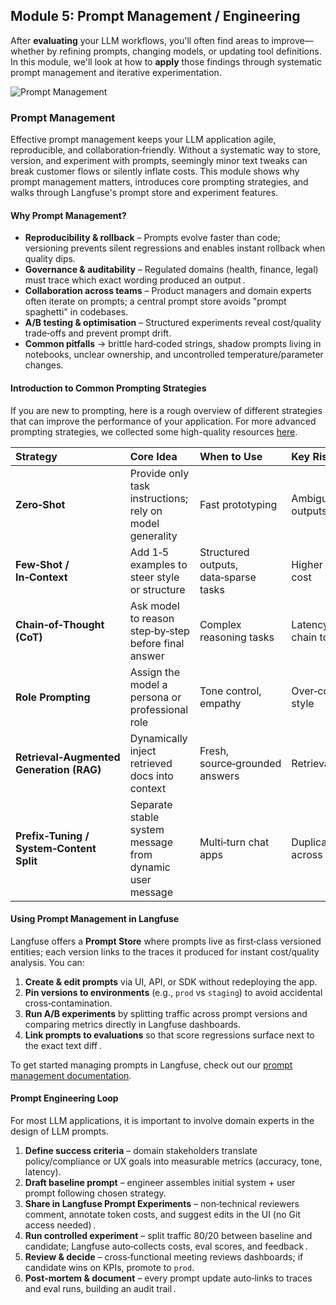 ## **Module 5:** Prompt Management / Engineering

After **evaluating** your LLM workflows, you'll often find areas to improve—whether by refining prompts, changing models, or updating tool definitions. In this module, we'll look at how to **apply** those findings through systematic prompt management and iterative experimentation. 

![Prompt Management](/images/academy/m5-prompt-management.png)

### Prompt Management

Effective prompt management keeps your LLM application agile, reproducible, and collaboration‑friendly. Without a systematic way to store, version, and experiment with prompts, seemingly minor text tweaks can break customer flows or silently inflate costs. This module shows why prompt management matters, introduces core prompting strategies, and walks through Langfuse's prompt store and experiment features.

#### **Why Prompt Management?**

* **Reproducibility & rollback** – Prompts evolve faster than code; versioning prevents silent regressions and enables instant rollback when quality dips.  
* **Governance & auditability** – Regulated domains (health, finance, legal) must trace which exact wording produced an output .  
* **Collaboration across teams** – Product managers and domain experts often iterate on prompts; a central prompt store avoids "prompt spaghetti" in codebases.  
* **A/B testing & optimisation** – Structured experiments reveal cost/quality trade‑offs and prevent prompt drift.  
* **Common pitfalls** → brittle hard‑coded strings, shadow prompts living in notebooks, unclear ownership, and uncontrolled temperature/parameter changes.

#### **Introduction to Common Prompting Strategies**

If you are new to prompting, here is a rough overview of different strategies that can improve the performance of your application. For more advanced prompting strategies, we collected some high-quality resources [here](https://langfuse.com/library#prompting). 

| Strategy | Core Idea | When to Use | Key Risk |
| :---- | :---- | :---- | :---- |
| **Zero‑Shot** | Provide only task instructions; rely on model generality | Fast prototyping | Ambiguous outputs |
| **Few‑Shot / In‑Context** | Add 1‑5 examples to steer style or structure | Structured outputs, data‑sparse tasks | Higher token cost |
| **Chain‑of‑Thought (CoT)** | Ask model to reason step‑by‑step before final answer | Complex reasoning tasks | Latency, leak chain to user |
| **Role Prompting** | Assign the model a persona or professional role | Tone control, empathy | Over‑constrained style |
| **Retrieval‑Augmented Generation (RAG)** | Dynamically inject retrieved docs into context  | Fresh, source‑grounded answers | Retrieval latency |
| **Prefix‑Tuning / System‑Content Split** | Separate stable system message from dynamic user message  | Multi‑turn chat apps | Duplication across turns |

#### **Using Prompt Management in Langfuse**

Langfuse offers a **Prompt Store** where prompts live as first‑class versioned entities; each version links to the traces it produced for instant cost/quality analysis. You can:

1. **Create & edit prompts** via UI, API, or SDK without redeploying the app.  
2. **Pin versions to environments** (e.g., `prod` vs `staging`) to avoid accidental cross‑contamination.  
3. **Run A/B experiments** by splitting traffic across prompt versions and comparing metrics directly in Langfuse dashboards.  
4. **Link prompts to evaluations** so that score regressions surface next to the exact text diff .

To get started managing prompts in Langfuse, check out our [prompt management documentation](https://langfuse.com/docs/prompts/get-started).

#### **Prompt Engineering Loop**

For most LLM applications, it is important to involve domain experts in the design of LLM prompts. 

1. **Define success criteria** – domain stakeholders translate policy/compliance or UX goals into measurable metrics (accuracy, tone, latency).  
2. **Draft baseline prompt** – engineer assembles initial system \+ user prompt following chosen strategy.  
3. **Share in Langfuse Prompt Experiments** – non‑technical reviewers comment, annotate token costs, and suggest edits in the UI (no Git access needed) .  
4. **Run controlled experiment** – split traffic 80/20 between baseline and candidate; Langfuse auto‑collects costs, eval scores, and feedback .  
5. **Review & decide** – cross‑functional meeting reviews dashboards; if candidate wins on KPIs, promote to `prod`.  
6. **Post‑mortem & document** – every prompt update auto‑links to traces and eval runs, building an audit trail .






















